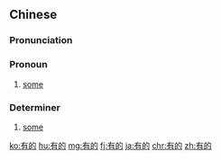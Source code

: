 ==Chinese==
{{zh-forms}}

===Pronunciation===
{{zh-pron
|m=yǒude
|c=jau5 dik1
|mn=xm,zz:ū--ê/qz:ǔ--ê/xm,zz:iú-tek/qz:iú-tiak
|ma=Zh-yǒude.ogg
|cat=pron,det
}}

===Pronoun===
{{zh-pronoun}}

# [[some]]

===Determiner===
{{zh-det}}

# [[some]]

{{zh-cat|Beginning}}

[[ko:有的]]
[[hu:有的]]
[[mg:有的]]
[[fj:有的]]
[[ja:有的]]
[[chr:有的]]
[[zh:有的]]